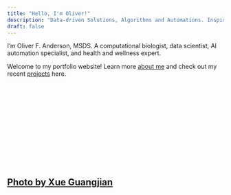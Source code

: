 ```yaml
---
title: "Hello, I'm Oliver!"
description: "Data-driven Solutions, Algorithms and Automations. Inspired to Optimize Health & Fitness."
draft: false
---
```


<head>

<!-- Preload background image -->

<link rel="preload" href="/images/home-background.jpg" as="image"/> <link rel="stylesheet" type="text/css" href="css/styles.css">

```{=html}
  <style>
body {
      background-image: url('/images/home-background.jpg');
      background-size: cover;
    }
  </style>
```
</head>

I'm Oliver F. Anderson, MSDS. A computational biologist, data scientist, AI automation specialist, and health and wellness expert.

Welcome to my portfolio website! Learn more [about me](about.qmd "About Page") and check out my recent [projects](projects.qmd "Projects Page") here.

<br> <br> <br> <br> <br> <br> <br> <br> <br> <br> <br>

## <a href="https://www.pexels.com/photo/aerial-shot-of-mountain-1731427/" target="_blank" class="small-link">Photo by Xue Guangjian</a>
